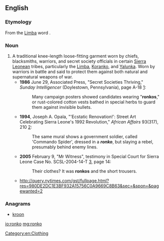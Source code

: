 ==English==
{{rfc}}

===Etymology===

From the [[w:Limba people (Sierra Leone)|Limba]] word {{term|hu-ronko}}.

===Noun===
{{en-noun}}

# A traditional knee-length loose-fitting garment worn by chiefs, blacksmiths, warriors, and secret society officials in certain [[Sierra Leone]]an tribes, particularly the [[Limba]], [[Koranko]], and [[Yalunka]].  Worn by warriors in battle and said to protect them against both natural and supernatural weapons of war. 
#* '''1986''' June 29, Associated Press, "Secret Societies Thriving," ''Sunday Intelligencer'' (Doylestown, Pennsylvania), page A-18 [http://www.newspaperarchive.com/PdfViewer.aspx?img=26962689]:
#*: Many campaign posters showed candidates wearing "'''ronkos'''," or rust-colored cotton vests bathed in special herbs to guard them against invisible bullets.
#* '''1994''', Joseph A. Opala, "'Ecstatic Renovation!': Street Art Celebrating Sierra Leone's 1992 Revolution," ''African Affairs'' 93(317), 210 [http://links.jstor.org/sici?sici=0001-9909(199404)93%3A371%3C195%3A'RSACS%3E2.0.CO%3B2-5]:
#*: The same mural shows a government soldier, called 'Commando Spider', dressed in a '''''ronko''''', but slaying a rebel, presumably behind enemy lines.
#* '''2005''' February 9, "Mr Witness", testimony in Special Court for Sierra Leone Case No. SCSL-2004-14-T [http://www.sc-sl.org/Transcripts/CDF-020905.pdf], page 14:
#*: Their clothes? It was '''ronkos''' and the short trousers.
#*http://query.nytimes.com/gst/fullpage.html?res=980DE2DC1E3BF932A15756C0A9669C8B63&sec=&spon=&pagewanted=2

===Anagrams===
* [[kroon#English|kroon]]

[[Category:en:Clothing]]

[[io:ronko]]
[[mg:ronko]]